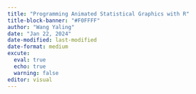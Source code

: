 ```yaml
---
title: "Programming Animated Statistical Graphics with R"
title-block-banner: "#F0FFFF"
author: "Wang Yaling"
date: "Jan 22, 2024"
date-modified: last-modified
date-format: medium
excute:
  eval: true
  echo: true
  warning: false
editor: visual
---
```

